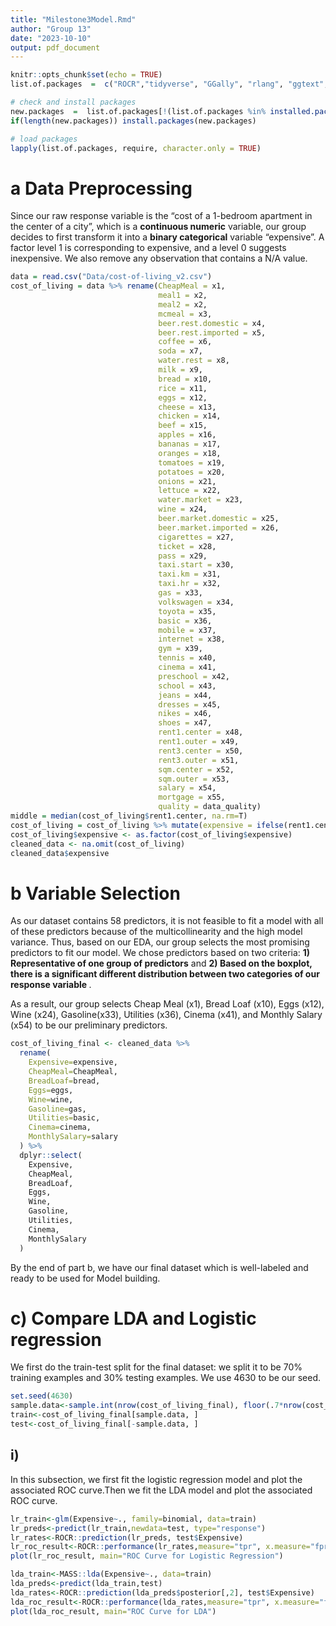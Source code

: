 ```yaml
---
title: "Milestone3Model.Rmd"
author: "Group 13"
date: "2023-10-10"
output: pdf_document
---
```


```r
knitr::opts_chunk$set(echo = TRUE)
list.of.packages  =  c("ROCR","tidyverse", "GGally", "rlang", "ggtext", "viridis", "glue", "countrycode", "MASS", "klaR", "ICS")

# check and install packages
new.packages  =  list.of.packages[!(list.of.packages %in% installed.packages()[,"Package"])]
if(length(new.packages)) install.packages(new.packages)

# load packages
lapply(list.of.packages, require, character.only = TRUE)
```

# a Data Preprocessing 
Since our raw response variable is the "cost of a 1-bedroom apartment in the center of a city", which is a **continuous numeric** variable, our group decides to first transform it into a **binary categorical** variable "expensive". A factor level 1 is corresponding to expensive, and a level 0 suggests inexpensive. We also remove any observation that contains a N/A value. 
```r
data = read.csv("Data/cost-of-living_v2.csv")
cost_of_living = data %>% rename(CheapMeal = x1,
                                 meal1 = x2,
                                 meal2 = x2,
                                 mcmeal = x3,
                                 beer.rest.domestic = x4,
                                 beer.rest.imported = x5, 
                                 coffee = x6,
                                 soda = x7,
                                 water.rest = x8,
                                 milk = x9,
                                 bread = x10,
                                 rice = x11,
                                 eggs = x12,
                                 cheese = x13,
                                 chicken = x14,
                                 beef = x15,
                                 apples = x16,
                                 bananas = x17,
                                 oranges = x18,
                                 tomatoes = x19,
                                 potatoes = x20,
                                 onions = x21,
                                 lettuce = x22,
                                 water.market = x23,
                                 wine = x24,
                                 beer.market.domestic = x25,
                                 beer.market.imported = x26,
                                 cigarettes = x27,
                                 ticket = x28,
                                 pass = x29,
                                 taxi.start = x30,
                                 taxi.km = x31,
                                 taxi.hr = x32,
                                 gas = x33,
                                 volkswagen = x34,
                                 toyota = x35,
                                 basic = x36,
                                 mobile = x37,
                                 internet = x38,
                                 gym = x39,
                                 tennis = x40,
                                 cinema = x41,
                                 preschool = x42,
                                 school = x43,
                                 jeans = x44,
                                 dresses = x45,
                                 nikes = x46,
                                 shoes = x47,
                                 rent1.center = x48,
                                 rent1.outer = x49,
                                 rent3.center = x50,
                                 rent3.outer = x51,
                                 sqm.center = x52,
                                 sqm.outer = x53,
                                 salary = x54,
                                 mortgage = x55,
                                 quality = data_quality)
middle = median(cost_of_living$rent1.center, na.rm=T)
cost_of_living = cost_of_living %>% mutate(expensive = ifelse(rent1.center>=middle, "1", "0"))
cost_of_living$expensive <- as.factor(cost_of_living$expensive)
cleaned_data <- na.omit(cost_of_living)
cleaned_data$expensive
```

# b Variable Selection
As our dataset contains 58 predictors, it is not feasible to fit a model with all of these predictors because of the multicollinearity and the high model variance. Thus, based on our EDA, our group selects the most promising predictors to fit our model. We chose predictors based on two criteria: **1) Representative of one group of predictors** and **2) Based on the boxplot, there is a significant different distribution between two categories of our response variable **.
\newline

As a result, our group selects Cheap Meal (x1), Bread Loaf (x10), Eggs (x12), Wine (x24), Gasoline(x33), Utilities (x36), Cinema (x41), and Monthly Salary (x54) to be our preliminary predictors. 
```r
cost_of_living_final <- cleaned_data %>%
  rename(
    Expensive=expensive,
    CheapMeal=CheapMeal,
    BreadLoaf=bread,
    Eggs=eggs,
    Wine=wine,
    Gasoline=gas,
    Utilities=basic,
    Cinema=cinema,
    MonthlySalary=salary
  ) %>%
  dplyr::select(
    Expensive,
    CheapMeal,
    BreadLoaf,
    Eggs,
    Wine,
    Gasoline,
    Utilities,
    Cinema,
    MonthlySalary
  )
```
By the end of part b, we have our final dataset which is well-labeled and ready to be used for Model building. 

# c) Compare LDA and Logistic regression 
We first do the train-test split for the final dataset: we split it to be 70% training examples and 30% testing examples. We use 4630 to be our seed. 
```r
set.seed(4630)
sample.data<-sample.int(nrow(cost_of_living_final), floor(.7*nrow(cost_of_living_final)), replace = F) 
train<-cost_of_living_final[sample.data, ] 
test<-cost_of_living_final[-sample.data, ]
```

## i)
In this subsection, we first fit the logistic regression model and plot the associated ROC curve.Then we fit the LDA model and plot the associated ROC curve.
```r
lr_train<-glm(Expensive~., family=binomial, data=train)
lr_preds<-predict(lr_train,newdata=test, type="response")
lr_rates<-ROCR::prediction(lr_preds, test$Expensive)
lr_roc_result<-ROCR::performance(lr_rates,measure="tpr", x.measure="fpr")
plot(lr_roc_result, main="ROC Curve for Logistic Regression")
```
```r
lda_train<-MASS::lda(Expensive~., data=train)
lda_preds<-predict(lda_train,test)
lda_rates<-ROCR::prediction(lda_preds$posterior[,2], test$Expensive)
lda_roc_result<-ROCR::performance(lda_rates,measure="tpr", x.measure="fpr")
plot(lda_roc_result, main="ROC Curve for LDA")
```


